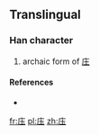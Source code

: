 {{also|压}}
==Translingual==

===Han character===
{{Han char|rn=53|rad=广|as=04|sn=7|four=|canj=戈土戈 (IGI)|ids=⿸[[广]][[圡]]}}

# archaic form of [[庄]]

====References====
* {{Han ref|kx=0344.051|hdz=20873.191|uh=5E92|ud=24210}}

[[fr:庒]]
[[pl:庒]]
[[zh:庒]]